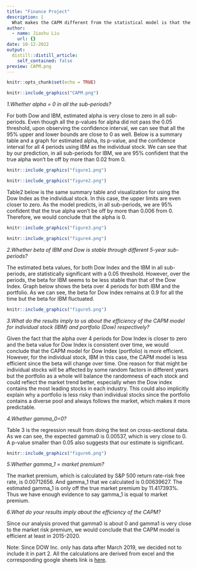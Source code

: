 ```yaml
---
title: "Finance Project"
description: |
  What makes the CAPM different from the statistical model is that the CAPM imposes the constraint that the intercept or alpha is zero. This project includes a time series test of the CAPM and a cross-sectional test of the CAPM. My first finance project!
author:
  - name: Jiashu Liu
    url: {}
date: 10-12-2022
output:
  distill::distill_article:
    self_contained: false
preview: CAPM.png
---
```

```r
knitr::opts_chunk$set(echo = TRUE)
```

```r
knitr::include_graphics("CAPM.png")
```

*1.Whether alpha = 0 in all the sub-periods?*

For both Dow and IBM, estimated alpha is very close to zero in all sub-periods. Even though all the p-values for alpha did not pass the 0.05 threshold, upon observing the confidence interval, we can see that all the 95% upper and lower bounds are close to 0 as well. Below is a summary table and a graph for estimated alpha, its p-value, and the confidence interval for all 4 periods using IBM as the individual stock. We can see that by our prediction, in all sub-periods for IBM, we are 95% confident that the true alpha won’t be off by more than 0.02 from 0. 

```r
knitr::include_graphics("figure1.png")
```
```r
knitr::include_graphics("figure2.png")
```

Table2 below is the same summary table and visualization for using the Dow Index as the individual stock. In this case, the upper limits are even closer to zero. As the model predicts, in all sub-periods, we are 95% confident that the true alpha won’t be off by more than 0.006 from 0. Therefore, we would conclude that the alpha is 0. 

```r
knitr::include_graphics("figure3.png")
```

```r
knitr::include_graphics("figure4.png")
```


*2.Whether beta of IBM and Dow is stable through different 5-year sub-periods?*

The estimated beta values, for both Dow Index and the IBM in all sub-periods, are statistically significant with a 0.05 threshold. However, over the periods, the beta for IBM seems to be less stable than that of the Dow Index. Graph below shows the beta over 4 periods for both IBM and the portfolio. As we can see, the beta for Dow Index remains at 0.9 for all the time but the beta for IBM fluctuated. 

```r
knitr::include_graphics("figure5.png")
```


*3.What do the results imply to us about the efficiency of the CAPM model for individual stock (IBM) and portfolio (Dow) respectively?*

Given the fact that the alpha over 4 periods for Dow Index is closer to zero and the beta value for Dow Index is consistent over time, we would conclude that the CAPM model for Dow Index (portfolio) is more efficient. However, for the individual stock, IBM in this case, the CAPM model is less efficient since the beta will change over time. One reason for that might be individual stocks will be affected by some random factors in different years but the portfolio as a whole will balance the randomness of each stock and could reflect the market trend better, especially when the Dow index contains the most leading stocks in each industry. This could also implicitly explain why a portfolio is less risky than individual stocks since the portfolio contains a diverse pool and always follows the market, which makes it more predictable. 

*4.Whether gamma_0=0?*

Table 3 is the regression result from doing the test on cross-sectional data. As we can see, the expected gamma0 is 0.00537, which is very close to 0. A p-value smaller than 0.05 also suggests that our estimate is significant. 

```r
knitr::include_graphics("figure6.png")
```


*5.Whether gamma_1 = market premium?*

The market premium, which is calculated by S&P 500 return rate-risk free rate, is 0.00712656. And gamma_1 that we calculated is 0.00639627. The estimated gamma_1 is only off the true market premium by 11.417393%. Thus we have enough evidence to say gamma_1 is equal to market premium.

*6.What do your results imply about the efficiency of the CAPM?*

Since our analysis proved that gamma0 is about 0 and gamma1 is very close to the market risk premium, we would conclude that the CAPM model is efficient at least in 2015-2020. 

Note: 
Since DOW Inc. only has data after March 2019, we decided not to include it in part 2.
All the calculations are derived from excel and the corresponding google sheets link is [here](https://docs.google.com/spreadsheets/d/1lGjHjcjj8LS35oBgkOEV3i6BRhjEM8NGwArhI-xfz6g/edit#gid=1376656908). 


